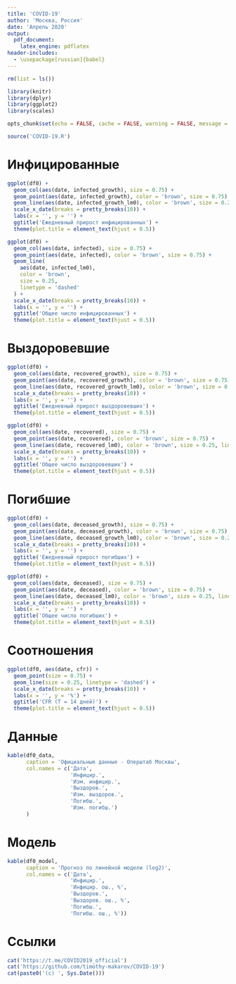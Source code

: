 ```yaml
---
title: 'COVID-19'
author: 'Москва, Россия'
date: 'Апрель 2020'
output:
  pdf_document:
    latex_engine: pdflatex
header-includes:
  - \usepackage[russian]{babel}
---
```


```r
rm(list = ls())

library(knitr)
library(dplyr)
library(ggplot2)
library(scales)

opts_chunk$set(echo = FALSE, cache = FALSE, warning = FALSE, message = FALSE)

source('COVID-19.R')
```

# Инфицированные

```r
ggplot(df0) +
  geom_col(aes(date, infected_growth), size = 0.75) +
  geom_point(aes(date, infected_growth), color = 'brown', size = 0.75) +
  geom_line(aes(date, infected_growth_lm0), color = 'brown', size = 0.25, linetype = 'dashed') +
  scale_x_date(breaks = pretty_breaks(10)) +
  labs(x = '', y = '') +
  ggtitle('Ежедневный прирост инфицированных') +
  theme(plot.title = element_text(hjust = 0.5))
```

```r
ggplot(df0) +
  geom_col(aes(date, infected), size = 0.75) +
  geom_point(aes(date, infected), color = 'brown', size = 0.75) +
  geom_line(
    aes(date, infected_lm0),
    color = 'brown',
    size = 0.25,
    linetype = 'dashed'
  ) +
  scale_x_date(breaks = pretty_breaks(10)) +
  labs(x = '', y = '') +
  ggtitle('Общее число инфицированных') +
  theme(plot.title = element_text(hjust = 0.5))
```

# Выздоровевшие

```r
ggplot(df0) +
  geom_col(aes(date, recovered_growth), size = 0.75) +
  geom_point(aes(date, recovered_growth), color = 'brown', size = 0.75) +
  geom_line(aes(date, recovered_growth_lm0), color = 'brown', size = 0.25, linetype = 'dashed') +
  scale_x_date(breaks = pretty_breaks(10)) +
  labs(x = '', y = '') +
  ggtitle('Ежедневный прирост выздоровевших') +
  theme(plot.title = element_text(hjust = 0.5))
```

```r
ggplot(df0) +
  geom_col(aes(date, recovered), size = 0.75) +
  geom_point(aes(date, recovered), color = 'brown', size = 0.75) +
  geom_line(aes(date, recovered_lm0), color = 'brown', size = 0.25, linetype = 'dashed') +
  scale_x_date(breaks = pretty_breaks(10)) +
  labs(x = '', y = '') +
  ggtitle('Общее число выздоровевших') +
  theme(plot.title = element_text(hjust = 0.5))
```

# Погибшие

```r
ggplot(df0) +
  geom_col(aes(date, deceased_growth), size = 0.75) +
  geom_point(aes(date, deceased_growth), color = 'brown', size = 0.75) +
  geom_line(aes(date, deceased_growth_lm0), color = 'brown', size = 0.25, linetype = 'dashed') +
  scale_x_date(breaks = pretty_breaks(10)) +
  labs(x = '', y = '') +
  ggtitle('Ежедневный прирост погибших') +
  theme(plot.title = element_text(hjust = 0.5))

ggplot(df0) +
  geom_col(aes(date, deceased), size = 0.75) +
  geom_point(aes(date, deceased), color = 'brown', size = 0.75) +
  geom_line(aes(date, deceased_lm0), color = 'brown', size = 0.25, linetype = 'dashed') +
  scale_x_date(breaks = pretty_breaks(10)) +
  labs(x = '', y = '') +
  ggtitle('Общее число погибших') +
  theme(plot.title = element_text(hjust = 0.5))
```

# Соотношения

```r
ggplot(df0, aes(date, cfr)) +
  geom_point(size = 0.75) +
  geom_line(size = 0.25, linetype = 'dashed') +
  scale_x_date(breaks = pretty_breaks(10)) +
  labs(x = '', y = '%') +
  ggtitle('CFR (T = 14 дней)') +
  theme(plot.title = element_text(hjust = 0.5))
```

# Данные

```r
kable(df0_data, 
      caption = 'Официальные данные - Оперштаб Москвы',
      col.names = c('Дата',
                    'Инфицир.',
                    'Изм. инфицир.',
                    'Выздоров.',
                    'Изм. выздоров.',
                    'Погибш.',
                    'Изм. погибш.')
      )
```

# Модель

```r
kable(df0_model, 
      caption = 'Прогноз по линейной модели (log2)',
      col.names = c('Дата',
                    'Инфицир.',
                    'Инфицир. ош., %',
                    'Выздоров.',
                    'Выздоров. ош., %',
                    'Погибш.',
                    'Погибш. ош., %'))
```

# Ссылки

```r
cat('https://t.me/COVID2019_official')
cat('https://github.com/timothy-makarov/COVID-19')
cat(paste0('(c) ', Sys.Date()))
```

